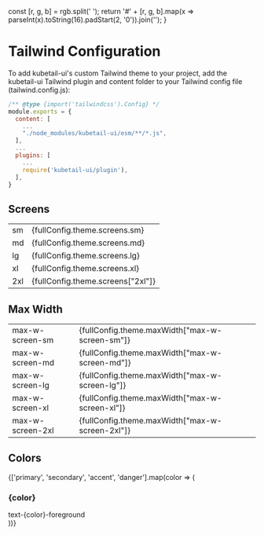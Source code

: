 



  const [r, g, b] = rgb.split(' ');
  return '#' + [r, g, b].map(x => parseInt(x).toString(16).padStart(2, '0')).join('');
}

<Meta title="Tailwind Configuration" />

# Tailwind Configuration

To add kubetail-ui's custom Tailwind theme to your project, add the kubetail-ui Tailwind plugin 
and content folder to your Tailwind config file (tailwind.config.js):

```javascript
/** @type {import('tailwindcss').Config} */
module.exports = {
  content: [
    ...
    "./node_modules/kubetail-ui/esm/**/*.js",
  ],
  ...
  plugins: [
    ...
    require('kubetail-ui/plugin'),
  ],
}
```

## Screens

<table>
  <tbody>
    <tr>
      <td>sm</td>
      <td>{fullConfig.theme.screens.sm}</td>
    </tr>
    <tr>
      <td>md</td>
      <td>{fullConfig.theme.screens.md}</td>
    </tr>
    <tr>
      <td>lg</td>
      <td>{fullConfig.theme.screens.lg}</td>
    </tr>
    <tr>
      <td>xl</td>
      <td>{fullConfig.theme.screens.xl}</td>
    </tr>
    <tr>
      <td>2xl</td>
      <td>{fullConfig.theme.screens["2xl"]}</td>
    </tr>
  </tbody>
</table>

## Max Width

<table>
  <tbody>
    <tr>
      <td>max-w-screen-sm</td>
      <td>{fullConfig.theme.maxWidth["max-w-screen-sm"]}</td>
    </tr>
    <tr>
      <td>max-w-screen-md</td>
      <td>{fullConfig.theme.maxWidth["max-w-screen-md"]}</td>
    </tr>
    <tr>
      <td>max-w-screen-lg</td>
      <td>{fullConfig.theme.maxWidth["max-w-screen-lg"]}</td>
    </tr>
    <tr>
      <td>max-w-screen-xl</td>
      <td>{fullConfig.theme.maxWidth["max-w-screen-xl"]}</td>
    </tr>
    <tr>
      <td>max-w-screen-2xl</td>
      <td>{fullConfig.theme.maxWidth["max-w-screen-2xl"]}</td>
    </tr>
  </tbody>
</table>

## Colors

{['primary', 'secondary', 'accent', 'danger'].map(color => (
  <div key={color} className="pb-[30px]">
    <h3>{color}</h3>
    <div className="p-[10px]" style={{ backgroundColor: fullConfig.theme.colors[color].DEFAULT}}>
      <div style={{ color: fullConfig.theme.colors[color].foreground }}>text-{color}-foreground</div>
    </div>
  </div>
))}
